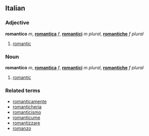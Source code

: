 ==Italian==
===Adjective===
'''romantico''' ''m'', '''[[romantica]]''' ''f'', '''[[romantici]]''' ''m plural'', '''[[romantiche]]''' ''f plural''

# [[romantic]]

===Noun===
'''romantico''' ''m'', '''[[romantica]]''' ''f'', '''[[romantici]]''' ''m plural'', '''[[romantiche]]''' ''f plural''

# [[romantic]]

===Related terms===
*[[romanticamente]]
*[[romanticheria]]
*[[romanticismo]]
*[[romanticume]]
*[[romantizzare]]
*[[romanzo]]